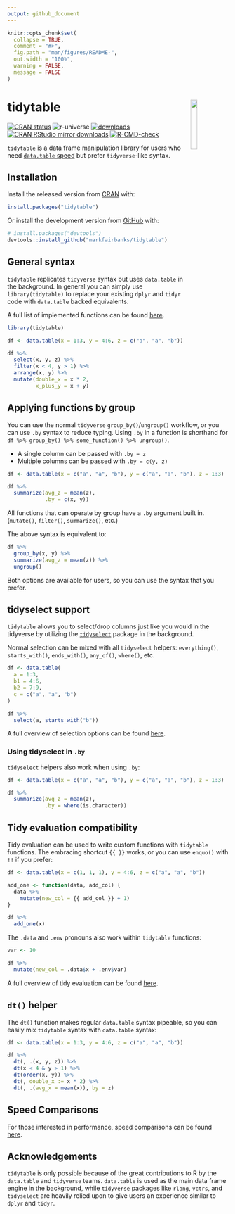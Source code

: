 ```yaml
---
output: github_document
---
```


<!-- README.md is generated from README.Rmd. Please edit that file -->

```r
knitr::opts_chunk$set(
  collapse = TRUE,
  comment = "#>",
  fig.path = "man/figures/README-",
  out.width = "100%",
  warning = FALSE,
  message = FALSE
)
```

# tidytable  <img id="logo" src="man/figures/logo.png" align="right" width="17%" height="17%" /> 

<!-- badges: start -->
[![CRAN status](https://www.r-pkg.org/badges/version/tidytable)](https://cran.r-project.org/package=tidytable)
![r-universe](https://fastverse.r-universe.dev/badges/tidytable)
[![downloads](http://cranlogs.r-pkg.org/badges/grand-total/tidytable?color=blue)](https://r-pkg.org/pkg/tidytable)
[![CRAN RStudio mirror downloads](https://cranlogs.r-pkg.org/badges/last-month/tidytable?color=blue)](https://markfairbanks.github.io/tidytable/)
[![R-CMD-check](https://github.com/markfairbanks/tidytable/workflows/R-CMD-check/badge.svg)](https://github.com/markfairbanks/tidytable/actions)
<!-- badges: end -->

`tidytable` is a data frame manipulation library for users who need [`data.table` speed](https://markfairbanks.github.io/tidytable/articles/speed_comparisons.html) but prefer `tidyverse`-like syntax.

## Installation

Install the released version from [CRAN](https://CRAN.R-project.org) with:

``` r
install.packages("tidytable")
```

Or install the development version from [GitHub](https://github.com/) with:

``` r
# install.packages("devtools")
devtools::install_github("markfairbanks/tidytable")
```

## General syntax

`tidytable` replicates `tidyverse` syntax but uses `data.table` in the background. In general you can simply use `library(tidytable)` to replace your existing `dplyr` and `tidyr` code with `data.table` backed equivalents.

A full list of implemented functions can be found [here](https://markfairbanks.github.io/tidytable/reference/index.html).

```r
library(tidytable)

df <- data.table(x = 1:3, y = 4:6, z = c("a", "a", "b"))

df %>%
  select(x, y, z) %>%
  filter(x < 4, y > 1) %>%
  arrange(x, y) %>%
  mutate(double_x = x * 2,
         x_plus_y = x + y)
```

## Applying functions by group

You can use the normal `tidyverse` `group_by()`/`ungroup()` workflow, or you can use `.by` syntax to reduce typing. Using `.by` in a function is shorthand for `df %>% group_by() %>% some_function() %>% ungroup()`.

* A single column can be passed with `.by = z`
* Multiple columns can be passed with `.by = c(y, z)`

```r
df <- data.table(x = c("a", "a", "b"), y = c("a", "a", "b"), z = 1:3)

df %>%
  summarize(avg_z = mean(z),
            .by = c(x, y))
```

All functions that can operate by group have a `.by` argument built in.
(`mutate()`, `filter()`, `summarize()`, etc.)

The above syntax is equivalent to:

```r
df %>%
  group_by(x, y) %>%
  summarize(avg_z = mean(z)) %>%
  ungroup()
```

Both options are available for users, so you can use the syntax that you prefer.

## tidyselect support

`tidytable` allows you to select/drop columns just like you would in the tidyverse by utilizing the [`tidyselect`](https://tidyselect.r-lib.org) package in the background.

Normal selection can be mixed with all `tidyselect` helpers: `everything()`, `starts_with()`, `ends_with()`, `any_of()`, `where()`, etc.

```r
df <- data.table(
  a = 1:3,
  b1 = 4:6,
  b2 = 7:9,
  c = c("a", "a", "b")
)

df %>%
  select(a, starts_with("b"))
```

A full overview of selection options can be found [here](https://tidyselect.r-lib.org/reference/language.html).

### Using tidyselect in `.by`

`tidyselect` helpers also work when using `.by`:

```r
df <- data.table(x = c("a", "a", "b"), y = c("a", "a", "b"), z = 1:3)

df %>%
  summarize(avg_z = mean(z),
            .by = where(is.character))
```

## Tidy evaluation compatibility

Tidy evaluation can be used to write custom functions with `tidytable` functions.
The embracing shortcut `{{ }}` works, or you can use `enquo()` with `!!` if you prefer:

```r
df <- data.table(x = c(1, 1, 1), y = 4:6, z = c("a", "a", "b"))

add_one <- function(data, add_col) {
  data %>%
    mutate(new_col = {{ add_col }} + 1)
}

df %>%
  add_one(x)
```

The `.data` and `.env` pronouns also work within `tidytable` functions:

```r
var <- 10

df %>%
  mutate(new_col = .data$x + .env$var)
```

A full overview of tidy evaluation can be found [here](https://rlang.r-lib.org/reference/topic-data-mask.html).

## `dt()` helper

The `dt()` function makes regular `data.table` syntax pipeable, so you can easily mix `tidytable` syntax with `data.table` syntax:

```r
df <- data.table(x = 1:3, y = 4:6, z = c("a", "a", "b"))

df %>%
  dt(, .(x, y, z)) %>%
  dt(x < 4 & y > 1) %>%
  dt(order(x, y)) %>%
  dt(, double_x := x * 2) %>%
  dt(, .(avg_x = mean(x)), by = z)
```

## Speed Comparisons

For those interested in performance, speed comparisons can be found [here](https://markfairbanks.github.io/tidytable/articles/speed_comparisons.html).

## Acknowledgements
`tidytable` is only possible because of the great contributions to R by the `data.table` and `tidyverse` teams. `data.table` is used as the main data frame engine in the background, while `tidyverse` packages like `rlang`, `vctrs`, and `tidyselect` are heavily relied upon to give users an experience similar to `dplyr` and `tidyr`.
